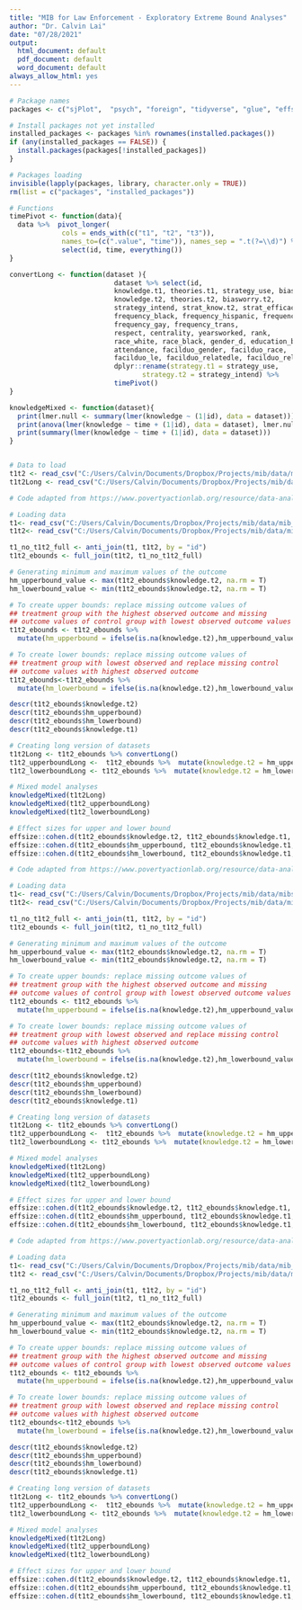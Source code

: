 ```yaml
---
title: "MIB for Law Enforcement - Exploratory Extreme Bound Analyses"
author: "Dr. Calvin Lai"
date: "07/28/2021"
output:
  html_document: default
  pdf_document: default
  word_document: default
always_allow_html: yes
---
```


```r
# Package names
packages <- c("sjPlot",  "psych", "foreign", "tidyverse", "glue", "effsize", "cowplot", "lme4", "lmerTest", "corrplot", "summarytools", "effsize", "ggstatsplot", "ggthemes")

# Install packages not yet installed
installed_packages <- packages %in% rownames(installed.packages())
if (any(installed_packages == FALSE)) {
  install.packages(packages[!installed_packages])
}

# Packages loading
invisible(lapply(packages, library, character.only = TRUE))
rm(list = c("packages", "installed_packages"))

# Functions
timePivot <- function(data){
  data %>%  pivot_longer(
             cols = ends_with(c("t1", "t2", "t3")), 
             names_to=(c(".value", "time")), names_sep = ".t(?=\\d)") %>%
             select(id, time, everything())
}

convertLong <- function(dataset ){
                          dataset %>% select(id, 
                          knowledge.t1, theories.t1, strategy_use, biasworry.t1, 
                          knowledge.t2, theories.t2, biasworry.t2, 
                          strategy_intend, strat_know.t2, strat_efficacy.t2, strat_mot.t2, 
                          frequency_black, frequency_hispanic, frequency_asian,
                          frequency_gay, frequency_trans,
                          respect, centrality, yearsworked, rank,  
                          race_white, race_black, gender_d, education_ba,
                          attendance, facilduo_gender, facilduo_race, 
                          facilduo_le, facilduo_relatedle, facilduo_relatedle_nole) %>% 
                          dplyr::rename(strategy.t1 = strategy_use, 
                                 strategy.t2 = strategy_intend) %>% 
                          timePivot()
}

knowledgeMixed <- function(dataset){
  print(lmer.null <- summary(lmer(knowledge ~ (1|id), data = dataset)))
  print(anova(lmer(knowledge ~ time + (1|id), data = dataset), lmer.null))
  print(summary(lmer(knowledge ~ time + (1|id), data = dataset)))
}


# Data to load 
t1t2 <- read_csv("C:/Users/Calvin/Documents/Dropbox/Projects/mib/data/mib_combined_t1t2.csv", guess_max = min(12000))
t1t2Long <- read_csv("C:/Users/Calvin/Documents/Dropbox/Projects/mib/data/mib_combined_t1t2_long.csv", guess_max = min(12000))
```

```r
# Code adapted from https://www.povertyactionlab.org/resource/data-analysis

# Loading data
t1<- read_csv("C:/Users/Calvin/Documents/Dropbox/Projects/mib/data/mib_t1-clean.csv", guess_max = min(12000))
t1t2<- read_csv("C:/Users/Calvin/Documents/Dropbox/Projects/mib/data/mib_all-time1-2.csv", guess_max = min(12000))

t1_no_t1t2_full <- anti_join(t1, t1t2, by = "id") 
t1t2_ebounds <- full_join(t1t2, t1_no_t1t2_full)

# Generating minimum and maximum values of the outcome
hm_upperbound_value <- max(t1t2_ebounds$knowledge.t2, na.rm = T)
hm_lowerbound_value <- min(t1t2_ebounds$knowledge.t2, na.rm = T)

# To create upper bounds: replace missing outcome values of 
## treatment group with the highest observed outcome and missing 
## outcome values of control group with lowest observed outcome values
t1t2_ebounds <- t1t2_ebounds %>%
  mutate(hm_upperbound = ifelse(is.na(knowledge.t2),hm_upperbound_value,knowledge.t2))

# To create lower bounds: replace missing outcome values of 
## treatment group with lowest observed and replace missing control 
## outcome values with highest observed outcome
t1t2_ebounds<-t1t2_ebounds %>%
  mutate(hm_lowerbound = ifelse(is.na(knowledge.t2),hm_lowerbound_value,knowledge.t2))

descr(t1t2_ebounds$knowledge.t2)
descr(t1t2_ebounds$hm_upperbound)
descr(t1t2_ebounds$hm_lowerbound)
descr(t1t2_ebounds$knowledge.t1)

# Creating long version of datasets
t1t2Long <- t1t2_ebounds %>% convertLong()
t1t2_upperboundLong <-  t1t2_ebounds %>%  mutate(knowledge.t2 = hm_upperbound) %>% convertLong()
t1t2_lowerboundLong <- t1t2_ebounds %>%  mutate(knowledge.t2 = hm_lowerbound) %>% convertLong()

# Mixed model analyses
knowledgeMixed(t1t2Long) 
knowledgeMixed(t1t2_upperboundLong) 
knowledgeMixed(t1t2_lowerboundLong) 

# Effect sizes for upper and lower bound
effsize::cohen.d(t1t2_ebounds$knowledge.t2, t1t2_ebounds$knowledge.t1, paired=T, na.rm = T)
effsize::cohen.d(t1t2_ebounds$hm_upperbound, t1t2_ebounds$knowledge.t1, paired=T, na.rm = T)
effsize::cohen.d(t1t2_ebounds$hm_lowerbound, t1t2_ebounds$knowledge.t1, paired=T, na.rm = T)
```

```r
# Code adapted from https://www.povertyactionlab.org/resource/data-analysis

# Loading data
t1<- read_csv("C:/Users/Calvin/Documents/Dropbox/Projects/mib/data/mibstudy2_t1-clean.csv", guess_max = min(12000))
t1t2<- read_csv("C:/Users/Calvin/Documents/Dropbox/Projects/mib/data/mibstudy2_t1t2-clean.csv", guess_max = min(12000))

t1_no_t1t2_full <- anti_join(t1, t1t2, by = "id") 
t1t2_ebounds <- full_join(t1t2, t1_no_t1t2_full)

# Generating minimum and maximum values of the outcome
hm_upperbound_value <- max(t1t2_ebounds$knowledge.t2, na.rm = T)
hm_lowerbound_value <- min(t1t2_ebounds$knowledge.t2, na.rm = T)

# To create upper bounds: replace missing outcome values of 
## treatment group with the highest observed outcome and missing 
## outcome values of control group with lowest observed outcome values
t1t2_ebounds <- t1t2_ebounds %>%
  mutate(hm_upperbound = ifelse(is.na(knowledge.t2),hm_upperbound_value,knowledge.t2))

# To create lower bounds: replace missing outcome values of 
## treatment group with lowest observed and replace missing control 
## outcome values with highest observed outcome
t1t2_ebounds<-t1t2_ebounds %>%
  mutate(hm_lowerbound = ifelse(is.na(knowledge.t2),hm_lowerbound_value,knowledge.t2))

descr(t1t2_ebounds$knowledge.t2)
descr(t1t2_ebounds$hm_upperbound)
descr(t1t2_ebounds$hm_lowerbound)
descr(t1t2_ebounds$knowledge.t1)

# Creating long version of datasets
t1t2Long <- t1t2_ebounds %>% convertLong()
t1t2_upperboundLong <-  t1t2_ebounds %>%  mutate(knowledge.t2 = hm_upperbound) %>% convertLong()
t1t2_lowerboundLong <- t1t2_ebounds %>%  mutate(knowledge.t2 = hm_lowerbound) %>% convertLong()

# Mixed model analyses
knowledgeMixed(t1t2Long) 
knowledgeMixed(t1t2_upperboundLong) 
knowledgeMixed(t1t2_lowerboundLong) 

# Effect sizes for upper and lower bound
effsize::cohen.d(t1t2_ebounds$knowledge.t2, t1t2_ebounds$knowledge.t1, paired=T, na.rm = T)
effsize::cohen.d(t1t2_ebounds$hm_upperbound, t1t2_ebounds$knowledge.t1, paired=T, na.rm = T)
effsize::cohen.d(t1t2_ebounds$hm_lowerbound, t1t2_ebounds$knowledge.t1, paired=T, na.rm = T)
```

```r
# Code adapted from https://www.povertyactionlab.org/resource/data-analysis

# Loading data
t1<- read_csv("C:/Users/Calvin/Documents/Dropbox/Projects/mib/data/mib_combined_t1.csv", guess_max = min(12000))
t1t2 <- read_csv("C:/Users/Calvin/Documents/Dropbox/Projects/mib/data/mib_combined_t1t2.csv", guess_max = min(12000))

t1_no_t1t2_full <- anti_join(t1, t1t2, by = "id") 
t1t2_ebounds <- full_join(t1t2, t1_no_t1t2_full)

# Generating minimum and maximum values of the outcome
hm_upperbound_value <- max(t1t2_ebounds$knowledge.t2, na.rm = T)
hm_lowerbound_value <- min(t1t2_ebounds$knowledge.t2, na.rm = T)

# To create upper bounds: replace missing outcome values of 
## treatment group with the highest observed outcome and missing 
## outcome values of control group with lowest observed outcome values
t1t2_ebounds <- t1t2_ebounds %>%
  mutate(hm_upperbound = ifelse(is.na(knowledge.t2),hm_upperbound_value,knowledge.t2))

# To create lower bounds: replace missing outcome values of 
## treatment group with lowest observed and replace missing control 
## outcome values with highest observed outcome
t1t2_ebounds<-t1t2_ebounds %>%
  mutate(hm_lowerbound = ifelse(is.na(knowledge.t2),hm_lowerbound_value,knowledge.t2))

descr(t1t2_ebounds$knowledge.t2)
descr(t1t2_ebounds$hm_upperbound)
descr(t1t2_ebounds$hm_lowerbound)
descr(t1t2_ebounds$knowledge.t1)

# Creating long version of datasets
t1t2Long <- t1t2_ebounds %>% convertLong()
t1t2_upperboundLong <-  t1t2_ebounds %>%  mutate(knowledge.t2 = hm_upperbound) %>% convertLong()
t1t2_lowerboundLong <- t1t2_ebounds %>%  mutate(knowledge.t2 = hm_lowerbound) %>% convertLong()

# Mixed model analyses
knowledgeMixed(t1t2Long) 
knowledgeMixed(t1t2_upperboundLong) 
knowledgeMixed(t1t2_lowerboundLong) 

# Effect sizes for upper and lower bound
effsize::cohen.d(t1t2_ebounds$knowledge.t2, t1t2_ebounds$knowledge.t1, paired=T, na.rm = T)
effsize::cohen.d(t1t2_ebounds$hm_upperbound, t1t2_ebounds$knowledge.t1, paired=T, na.rm = T)
effsize::cohen.d(t1t2_ebounds$hm_lowerbound, t1t2_ebounds$knowledge.t1, paired=T, na.rm = T)
```


